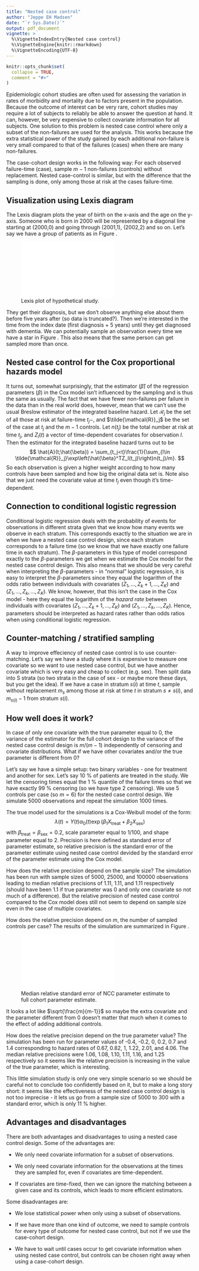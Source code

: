 ```yaml
---
title: "Nested case control"
author: "Jeppe EH Madsen"
date: "`r Sys.Date()`"
output: pdf_document
vignette: >
  %\VignetteIndexEntry{Nested case control}
  %\VignetteEngine{knitr::rmarkdown}
  %\VignetteEncoding{UTF-8}
---
```


```r
knitr::opts_chunk$set(
  collapse = TRUE,
  comment = "#>"
)
```

Epidemiologic cohort studies are often used for assessing the variation in rates of morbidity and mortality due to factors present in the population. Because the outcome of interest can be very rare, cohort studies may require a lot of subjects to reliably be able to answer the question at hand. It can, however, be very expensive to collect covariate information for all subjects. One solution to this problem is nested case control where only a subset of the non-failures are used for the analysis. This works because the extra statistical power of the study gained by each additional non-failure is very small compared to that of the failures (cases) when there are many non-failures. 

The case-cohort design works in the following way: For each observed failure-time (case), sample $m-1$ non-failures (controls) without replacement. Nested case-control is similar, but with the difference that the sampling is done, only among those at risk at the cases failure-time. 

## Visualization using Lexis diagram
The Lexis diagram plots the year of birth on the x-axis and the age on the y-axis. Someone who is born in 2000 will be represented by a diagonal line starting at (2000,0) and going through (2001,1), (2002,2) and so on. Let's say we have a group of patients as in Figure \ref{luxus}.

![\label{luxus} Lexis plot of hypothetical study.](LexisPlotRisk520190311.pdf){width=60%}

They get their diagnosis, but we don't observe anything else about them before five years after (so data is truncated?). Then we're interested in the time from the index date (first diagnosis + 5 years) until they get diagnosed with dementia. We can potentially sample an observation every time we have a star in Figure \ref{luxus}. This also means that the same person can get sampled more than once.

## Nested case control for the Cox proportional hazards model
It turns out, somewhat surprisingly, that the estimator $(\hat{\beta})$ of the regression parameters $(\beta)$ in the Cox model isn't influenced by the sampling and is thus the same as usually. The fact that we have fewer non-failures per failure in the data than in the real world does, however, mean that we can't use the usual Breslow estimator of the integrated baseline hazard. Let $\mathcal{R}_j$ be the set of all those at risk at failure-time $t_j-$, and $\tilde{\mathcal{R}}_j$ be the set of the case at $t_j$ and the $m-1$ controls. Let $n(t_j)$ be the total number at risk at time $t_j$, and $Z_l(t)$ a vector of time-dependent covariates for observation $l$. Then the estimator for the integrated baseline hazard turns out to be
$$
\hat{A}(t;\hat{\beta}) = \sum_{t_j<t}\frac{1}{\sum_{l\in \tilde{\mathcal{R}}_j}\exp\left(\hat{\beta}^TZ_l(t_j)\right)n(t_j)/m}.
$$
So each observation is given a higher weight according to how many controls have been sampled and how big the original data set is. Note also that we just need the covariate value at time $t_j$ even though it's time-dependent. 

## Connection to conditional logistic regression
Conditional logistic regression deals with the probability of events for observations in different strata given that we know how many events we observe in each stratum. This corresponds exactly to the situation we are in when we have a nested case control design, since each stratum corresponds to a failure time (so we know that we have exactly one failure time in each stratum). The $\beta$-parameters in this type of model correspond exactly to the $\beta$-parameters we get when we estimate the Cox model for the nested case control design. This also means that we should be very careful when interpreting the $\beta$-parameters - in "normal" logistic regression, it is easy to interpret the $\beta$-parameters since they equal the logarithm of the odds ratio between individuals with covariates $(Z_1,...,Z_k+1,...,Z_K)$ and $(Z_1,...,Z_k,...,Z_K)$. We know, however, that this isn't the case in the Cox model - here they equal the logarithm of the *hazard rate* between individuals with covariates $(Z_1,...,Z_k+1,...,Z_K)$ and $(Z_1,...,Z_k,...,Z_K)$. Hence, parameters should be interpreted as hazard rates rather than odds ratios when using conditional logistic regression.

## Counter-matching / stratified sampling
A way to improve effeciency of nested case control is to use counter-matching. Let's say we have a study where it is expensive to measure one covariate so we want to use nested case control, but we have another covariate which is very easy and cheap to collect (e.g. sex). Then split data into S strata (so two strata in the case of sex - or maybe more these days, but you get the idea). If we have a case in stratum $s(i)$ at time $t$, sample without replacement $m_s$ among those at risk at time $t$ in stratum $s\neq s(i)$, and $m_{s(i)}-1$ from stratum $s(i)$.     

## How well does it work?
In case of only one covariate with the true parameter equal to 0, the variance of the estimator for the full cohort design to the variance of the nested case control design is $m/(m-1)$ independently of censoring and covariate distributions. What if we have other covariates and/or the true parameter is different from 0?

Let's say we have a simple setup: two binary variables - one for treatment and another for sex. Let's say 10 \% of patients are treated in the study. We let the censoring times equal the 1 \% quantile of the failure times so that we have exactly 99 \% censoring (so we have type 2 censoring). We use 5 controls per case (so $m=6$) for the nested case control design. We simulate 5000 observations and repeat the simulation 1000 times. 

The true model used for the simulations is a Cox-Weibull model of the form:
$$
\lambda(t) = Y(t)\alpha_0(t)\exp(\beta_1 X_{\text{treat}} + \beta_2 X_{\text{sex}})
$$
with $\beta_{\text{treat}} = \beta_{\text{sex}} = 0.2$, scale parameter equal to 1/100, and shape parameter equal to 2. 
Precision is here defined as standard error of parameter estimate, so relative precision is the standard error of the parameter estimate using nested case control devided by the standard error of the parameter estimate using the Cox model. 

How does the relative precision depend on the sample size? The simulation has been run with sample sizes of 5000, 25000, and 100000 observations leading to median relative precisions of 1.11, 1.11, and 1.11 respectively (should have been $1.1$ if true parameter was 0 and only one covariate so not much of a difference). But the relative precision of nested case control compared to the Cox model does still not seem to depend on sample size even in the case of multiple covariates.

How does the relative precision depend on $m$, the number of sampled controls per case? The results of the simulation are summarized in Figure \ref{control}. 

![\label{control} Median relative standard error of NCC parameter estimate to full cohort parameter estimate.](ctr20190301.pdf){width=60%}

It looks a lot like $\sqrt{\frac{m}{m-1}}$ so maybe the extra covariate and the parameter different from 0 doesn't matter that much when it comes to the effect of adding additional controls. 

How does the relative precision depend on the true parameter value? The simulation has been run for parameter values of -0.4, -0.2, 0, 0.2, 0.7 and 1.4 corresponding to hazard rates of 0.67, 0.82, 1, 1.22, 2.01, and 4.06. The median relative precisions were 1.06, 1.08, 1.10, 1.11, 1.16, and 1.25 respectively so it seems like the relative precision is increasing in the value of the true parameter, which is interesting. 

This little simulation study is only one very simple scenario so we should be careful not to conclude too confidently based on it, but to make a long story short: it seems like the effectiveness of the nested case control design is not too imprecise - it lets us go from a sample size of 5000 to 300 with a standard error, which is only 11 \% higher. 

## Advantages and disadvantages
There are both advantages and disadvantages to using a nested case control design. Some of the advantages are:

- We only need covariate information for a subset of observations.

- We only need covariate information for the observations at the times they are sampled for, even if covariates are time-dependent. 

- If covariates are time-fixed, then we can ignore the matching between a given case and its controls, which leads to more efficient estimators. 

Some disadvantages are:

- We lose statistical power when only using a subset of observations.

- If we have more than one kind of outcome, we need to sample controls for every type of outcome for nested case control, but not if we use the case-cohort design.

- We have to wait until cases occur to get covariate information when using nested case control, but controls can be chosen right away when using a case-cohort design.  





